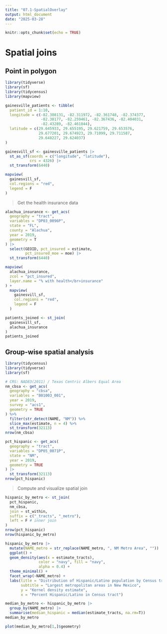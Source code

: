 ```yaml
---
title: "07.1-SpatialOverlay"
output: html_document
date: "2025-03-28"
---
```


```r
knitr::opts_chunk$set(echo = TRUE)
```

# Spatial joins

## Point in polygon

```r
library(tidyverse)
library(sf)
library(tidycensus)
library(mapview)
```

```r
gainesville_patients <- tibble(
  patient_id = 1:10,
  longitude = c(-82.308131, -82.311972, -82.361748, -82.374377, 
                -82.38177, -82.259461, -82.367436, -82.404031, 
                -82.43289, -82.461844),
  latitude = c(29.645933, 29.655195, 29.621759, 29.653576, 
               29.677201, 29.674923, 29.71099, 29.711587, 
               29.648227, 29.624037)
)
```

```r
gainesvill_sf <- gainesville_patients |> 
  st_as_sf(coords = c("longitude", "latitude"),
           crs = 4326) |> 
  st_transform(6440)
```

```r
mapview(
  gainesvill_sf,
  col.regions = "red",
  legend = F
)
```

> Get the health insurance data

```r
alachua_insurance <- get_acs(
  geography = "tract",
  variables = "DP03_0096P",
  state = "FL",
  county = "Alachua",
  year = 2019, 
  geometry = T
) |> 
  select(GEOID, pct_insured = estimate, 
         pct_insured_moe = moe) |> 
  st_transform(6440)
```

```r
mapview(
  alachua_insurance,
  zcol = "pct_insured",
  layer.name = "% with health</br>insurance"
) +
  mapview(
    gainesvill_sf,
    col.regions = "red",
    legend = F
  )
```

```r
patients_joined <- st_join(
  gainesvill_sf,
  alachua_insurance
)
patients_joined
```

## Group-wise spatial analysis

```r
library(tidycensus)
library(tidyverse)
library(sf)

# CRS: NAD83(2011) / Texas Centric Albers Equal Area
nm_cbsa <- get_acs(
  geography = "cbsa",
  variables = "B01003_001",
  year = 2019,
  survey = "acs1",
  geometry = TRUE
) %>%
  filter(str_detect(NAME, "NM")) %>%
  slice_max(estimate, n = 4) %>%
  st_transform(32113)
nrow(nm_cbsa)
```

```r
pct_hispanic <- get_acs(
  geography = "tract",
  variables = "DP05_0071P",
  state = "NM",
  year = 2019,
  geometry = TRUE
) |> 
  st_transform(32113)
nrow(pct_hispanic)
```

> Compute and visualize spatial join

```r
hispanic_by_metro <- st_join(
  pct_hispanic,
  nm_cbsa,
  join = st_within,
  suffix = c("_tracts", "_metro"),
  left = F # inner join
)
nrow(pct_hispanic)
nrow(hispanic_by_metro)
```

```r
hispanic_by_metro |> 
  mutate(NAME_metro = str_replace(NAME_metro, ", NM Metro Area", "")) |> 
  ggplot() +
  geom_density(aes(x = estimate_tracts), 
               color = "navy", fill = "navy",
               alpha = 0.4) +
  theme_minimal() +
  facet_wrap(~NAME_metro) +
  labs(title = "Distribution of Hispanic/Latino population by Census tract",
       subtitle = "Largest metropolitan areas in New Mexico",
       y = "Kernel density estimate",
       x = "Percent Hispanic/Latino in Census tract")
```

```r
median_by_metro <- hispanic_by_metro |> 
  group_by(NAME_metro) |> 
  summarise(median_hispanic = median(estimate_tracts, na.rm=T))
median_by_metro
```

```r
plot(median_by_metro[1,]$geometry)
```

